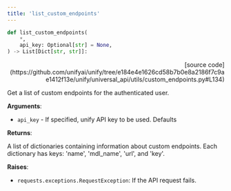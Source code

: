 ```yaml
---
title: 'list_custom_endpoints'
---
```


```python
def list_custom_endpoints(
    *,
    api_key: Optional[str] = None,
) -> List[Dict[str, str]]:
```

<p align="right">[source code](https://github.com/unifyai/unify/tree/e184e4e1626cd58b7b0e8a2186f7c9ae1412f13e/unify/universal_api/utils/custom_endpoints.py#L134)</p>

Get a list of custom endpoints for the authenticated user.

**Arguments**:

- `api_key` - If specified, unify API key to be used. Defaults



**Returns**:

A list of dictionaries containing information about custom endpoints.
Each dictionary has keys: 'name', 'mdl_name', 'url', and 'key'.



**Raises**:

- `requests.exceptions.RequestException`: If the API request fails.